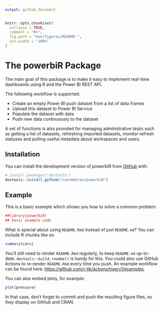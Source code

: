 ```yaml
---
output: github_document
---
```


<!-- README.md is generated from README.Rmd. Please edit that file -->

```r
knitr::opts_chunk$set(
  collapse = TRUE,
  comment = "#>",
  fig.path = "man/figures/README-",
  out.width = "100%"
)
```

# The powerbiR Package

<!-- badges: start -->
<!-- badges: end -->

The main goal of this package is to make it easy to implement real-time
dashboards using R and the Power BI REST API.

The following workflow is supported:

- Create an empty Power BI push dataset from a list of data frames 
- Upload this dataset to Power BI Service 
- Populate the dataset with data 
- Push new data continuously to the dataset

A set of functions is also provided for managing administrative tasks such as
getting a list of datasets, refreshing imported datasets, monitor refresh
statuses and pulling useful metadata about workspaces and users.


## Installation

You can install the development version of powerbiR from [GitHub](https://github.com/) with:

``` r
# install.packages("devtools")
devtools::install_github("cvermehren/powerbiR")
```

## Example

This is a basic example which shows you how to solve a common problem:

```r
##library(powerbiR)
## basic example code
```

What is special about using `README.Rmd` instead of just `README.md`? You can include R chunks like so:

```r
summary(cars)
```

You'll still need to render `README.Rmd` regularly, to keep `README.md` up-to-date. `devtools::build_readme()` is handy for this. You could also use GitHub Actions to re-render `README.Rmd` every time you push. An example workflow can be found here: <https://github.com/r-lib/actions/tree/v1/examples>.

You can also embed plots, for example:

```r
plot(pressure)
```

In that case, don't forget to commit and push the resulting figure files, so they display on GitHub and CRAN.
